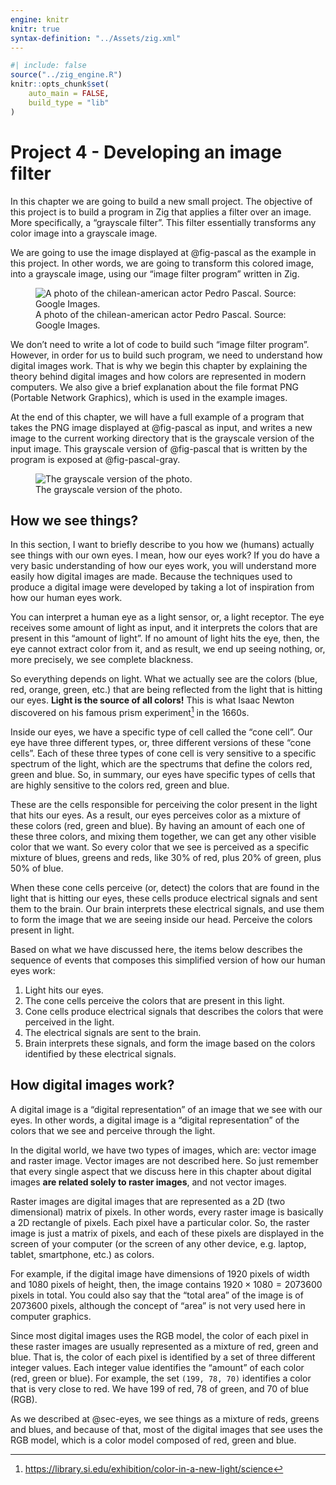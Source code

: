 ```yaml
---
engine: knitr
knitr: true
syntax-definition: "../Assets/zig.xml"
---
```


```r
#| include: false
source("../zig_engine.R")
knitr::opts_chunk$set(
    auto_main = FALSE,
    build_type = "lib"
)
```


# Project 4 - Developing an image filter

In this chapter we are going to build a new small project. The objective of
this project is to build a program in Zig that applies a filter over an image.
More specifically, a "grayscale filter". This filter essentially transforms
any color image into a grayscale image.

We are going to use the image displayed at @fig-pascal as the example in this project.
In other words, we are going to transform this colored image, into a grayscale image,
using our "image filter program" written in Zig.

![A photo of the chilean-american actor Pedro Pascal. Source: Google Images.](../ZigExamples/image_filter/pedro_pascal.png){#fig-pascal}

We don't need to write a lot of code to build such "image filter program". However, in order for us
to build such program, we need to understand how digital images work. That is why we begin this chapter
by explaining the theory behind digital images and how colors are represented in modern computers.
We also give a brief explanation about the file format PNG (Portable Network Graphics), which is used
in the example images.

At the end of this chapter, we will have a full example of a program that takes the PNG image displayed at @fig-pascal
as input, and writes a new image to the current working directory that is the grayscale version of the input image.
This grayscale version of @fig-pascal that is written by the program is exposed at @fig-pascal-gray.

![The grayscale version of the photo.](../ZigExamples/image_filter/pedro_pascal_filter.png){#fig-pascal-gray}


## How we see things? {#sec-eyes}

In this section, I want to briefly describe to you how we (humans) actually see things with our own eyes.
I mean, how our eyes work? If you do have a very basic understanding of how our eyes work, you will understand
more easily how digital images are made. Because the techniques used to produce a digital image
were developed by taking a lot of inspiration from how our human eyes work.

You can interpret a human eye as a light sensor, or, a light receptor. The eye receives some amount of light as input,
and it interprets the colors that are present in this "amount of light".
If no amount of light hits the eye, then, the eye cannot extract color from it, and as result,
we end up seeing nothing, or, more precisely, we see complete blackness.

So everything depends on light. What we actually see are the colors (blue, red, orange, green, etc.) that
are being reflected from the light that is hitting our eyes. **Light is the source of all colors!**
This is what Isaac Newton discovered on his famous prism experiment[^newton] in the 1660s.

[^newton]: <https://library.si.edu/exhibition/color-in-a-new-light/science>

Inside our eyes, we have a specific type of cell called the "cone cell".
Our eye have three different types, or, three different versions of these "cone cells".
Each of these three types of cone cell is very sensitive to a specific spectrum of the light,
which are the spectrums that define the colors red, green and blue.
So, in summary, our eyes have specific types of cells that
are highly sensitive to the colors red, green and blue.

These are the cells responsible for perceiving the color present in the light that hits our eyes.
As a result, our eyes perceives color as a mixture of these colors (red, green and blue). By having an amount
of each one of these three colors, and mixing them together, we can get any other visible color
that we want. So every color that we see is perceived as a specific mixture of blues, greens and reds,
like 30% of red, plus 20% of green, plus 50% of blue.

When these cone cells perceive (or, detect) the colors that are found in the
light that is hitting our eyes, these cells produce electrical signals and sent them to the brain.
Our brain interprets these electrical signals, and use them to form the image that we are seeing
inside our head. Perceive the colors present in light.

Based on what we have discussed here, the items below describes the sequence of events that
composes this simplified version of how our human eyes work:

1. Light hits our eyes.
1. The cone cells perceive the colors that are present in this light.
1. Cone cells produce electrical signals that describes the colors that were perceived in the light.
1. The electrical signals are sent to the brain.
1. Brain interprets these signals, and form the image based on the colors identified by these electrical signals.


## How digital images work? {#sec-digital-img}

A digital image is a "digital representation" of an image that we see with our eyes.
In other words, a digital image is a "digital representation" of the colors that we see
and perceive through the light.

In the digital world, we have two types of images, which are: vector image and raster image.
Vector images are not described here. So just remember that every single aspect that we discuss
here in this chapter about digital images **are related solely to raster images**, and not vector images.

Raster images are digital images that are represented as a 2D (two dimensional) matrix
of pixels. In other words, every raster image is basically a 2D rectangle of pixels. Each pixel have a particular color.
So, the raster image is just a matrix of pixels, and each of these pixels are displayed in the screen of your computer (or the screen
of any other device, e.g. laptop, tablet, smartphone, etc.) as colors.

For example, if the digital image have dimensions of 1920 pixels of width and 1080 pixels of height, then, the image
contains $1920 \times 1080 = 2073600$ pixels in total. You could also say that the "total area" of the image is
of 2073600 pixels, although the concept of "area" is not very used here in computer graphics.

Since most digital images uses the RGB model, the color of each pixel in these raster images are usually
represented as a mixture of red, green and blue. That is, the color of each pixel is identified by a set of
three different integer values. Each integer value identifies the "amount" of each color (red, green or blue).
For example, the set `(199, 78, 70)` identifies a color that is very close to red. We have 199 of red, 78 of green,
and 70 of blue (RGB).

<!--
### Reflecting on image size

The format that we have discussed at the previous section creates a classical problem,
which is binary size. That is, when digital images are in this more "raw form" of a 2D matrix of pixels,
they usually take some good megabytes of space in our computer's memory or in the hard disk.

Today, we have plenty resources to deal with this problem. In other words, this problem is not
so big of a deal these days, because we have different techniques to reduce the impact
of this problem. Also, hardware got cheaper over the time, so, we can afford to have
more space in our computer by buying bigger memory cards, and bigger hard disks.

But is still useful to talk about this problem to describe how we as humans and programmers
solved this problem with data compression algorithms and digital image file formats,
like PNG (Portable Network Graphics) and JPEG.

Therefore, the binary size of images is a real-world problem for graphics and digital images.
That is why encoding and data compression are very important fields in computer graphics.
This is why researchers and developers have spent a lot of effort over the last decades developing
good data compression algorithms, and clever encoding systems that reduces the necessary size
to represent digital images.

To give you a notion of the problem, we can actually calculate the necessary amount
of bytes necessary to represent a 1000x800 pixels image. In this case, we have $1000 \times 800 = 800000$ pixels
in total. Each pixel have a color that is identified by a set of three integer values (one for each color in the RGB model). Each
integer value is usually an unsigned 8-bit integer (ranging from 0 to 255). So each integer values
takes 1 byte of space. With some basic math, we reach the value of $800000 \times 1 = 800000$ bytes, or 0.8 megabytes.

I mean, 0.8 megabytes of space is not so bad. But this is a case of a small image. Most device screens
in today's modern world are at least full HD (which have dimensions of 1920x1080 pixels). Also, equipments such as
a modern photographic camera, or, a modern smartphone, produces photos (i.e. digital images) with several megapixels
of resolution, which increases a lot of the final size of the file.

-->

As we described at @sec-eyes, we see things as a mixture of reds, greens and blues,
and because of that, most of the digital images that see uses the RGB model,
which is a color model composed of red, green and blue.



